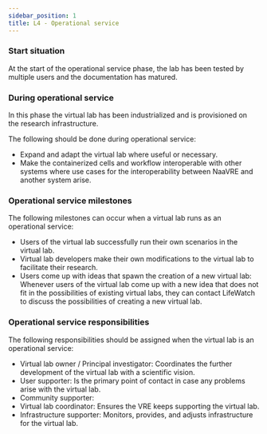 ```yaml
---
sidebar_position: 1
title: L4 - Operational service
---
```


### Start situation
At the start of the operational service phase, the lab has been tested by multiple users and the documentation has matured.

### During operational service
In this phase the virtual lab has been industrialized and is provisioned on the research infrastructure.

The following should be done during operational service:

* Expand and adapt the virtual lab where useful or necessary.
* Make the containerized cells and workflow interoperable with other systems where use cases for the interoperability between NaaVRE and another system arise.

### Operational service milestones
The following milestones can occur when a virtual lab runs as an operational service:

* Users of the virtual lab successfully run their own scenarios in the virtual lab.
* Virtual lab developers make their own modifications to the virtual lab to facilitate their research.
* Users come up with ideas that spawn the creation of a new virtual lab:
Whenever users of the virtual lab come up with a new idea that does not fit in the possibilities of existing virtual labs,
they can contact LifeWatch to discuss the possibilities of creating a new virtual lab.

### Operational service responsibilities
The following responsibilities should be assigned when the virtual lab is an operational service:

* Virtual lab owner / Principal investigator: Coordinates the further development of the virtual lab with a scientific vision.
* User supporter: Is the primary point of contact in case any problems arise with the virtual lab.
* Community supporter: <L4CommunitySupporter/>
* Virtual lab coordinator: Ensures the VRE keeps supporting the virtual lab.
* Infrastructure supporter: Monitors, provides, and adjusts infrastructure for the virtual lab.